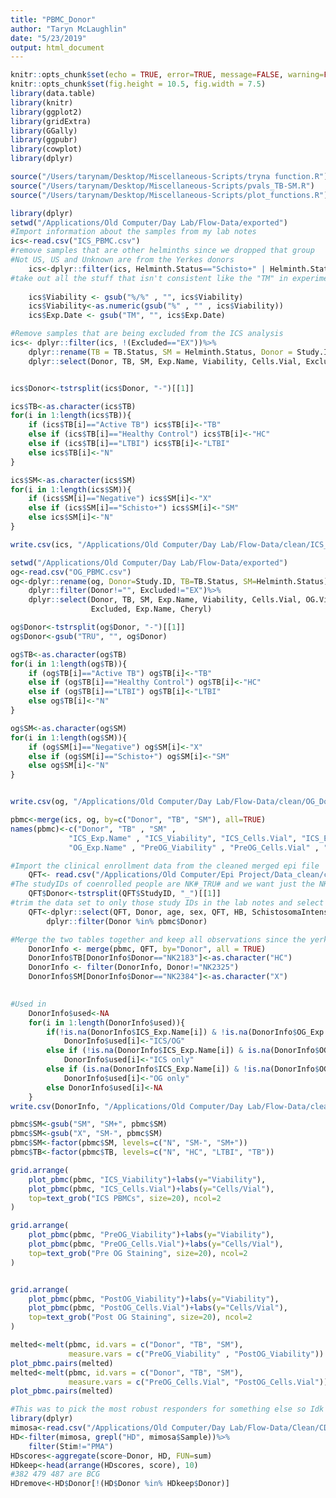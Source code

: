 ```yaml
---
title: "PBMC_Donor"
author: "Taryn McLaughlin"
date: "5/23/2019"
output: html_document
---
```


```r
knitr::opts_chunk$set(echo = TRUE, error=TRUE, message=FALSE, warning=FALSE, comment=NA)
knitr::opts_chunk$set(fig.height = 10.5, fig.width = 7.5)
library(data.table)
library(knitr)
library(ggplot2)
library(gridExtra)
library(GGally)
library(ggpubr)
library(cowplot)
library(dplyr)
```

```r
source("/Users/tarynam/Desktop/Miscellaneous-Scripts/tryna function.R")
source("/Users/tarynam/Desktop/Miscellaneous-Scripts/pvals_TB-SM.R")
source("/Users/tarynam/Desktop/Miscellaneous-Scripts/plot_functions.R")
```

```r
library(dplyr)
setwd("/Applications/Old Computer/Day Lab/Flow-Data/exported")
#Import information about the samples from my lab notes
ics<-read.csv("ICS_PBMC.csv")
#remove samples that are other helminths since we dropped that group
#Not US, US and Unknown are from the Yerkes donors
    ics<-dplyr::filter(ics, Helminth.Status=="Schisto+" | Helminth.Status== "Negative" | Helminth.Status== "Not US" |  Helminth.Status=="US" | Helminth.Status== "Unknown")
#take out all the stuff that isn't consistent like the "TM" in experiment name and the % in viability
    
    ics$Viability <- gsub("%/%" , "", ics$Viability)
    ics$Viability<-as.numeric(gsub("%" , "" , ics$Viability))
    ics$Exp.Date <- gsub("TM", "", ics$Exp.Date)

#Remove samples that are being excluded from the ICS analysis
ics<- dplyr::filter(ics, !(Excluded=="EX"))%>%
    dplyr::rename(TB = TB.Status, SM = Helminth.Status, Donor = Study.ID, Exp.Name=Exp.Date)%>% 
    dplyr::select(Donor, TB, SM, Exp.Name, Viability, Cells.Vial, Excluded) #take only the columns you need


ics$Donor<-tstrsplit(ics$Donor, "-")[[1]]

ics$TB<-as.character(ics$TB)
for(i in 1:length(ics$TB)){
    if (ics$TB[i]=="Active TB") ics$TB[i]<-"TB"
    else if (ics$TB[i]=="Healthy Control") ics$TB[i]<-"HC"
    else if (ics$TB[i]=="LTBI") ics$TB[i]<-"LTBI"
    else ics$TB[i]<-"N"
}

ics$SM<-as.character(ics$SM)
for(i in 1:length(ics$SM)){
    if (ics$SM[i]=="Negative") ics$SM[i]<-"X"
    else if (ics$SM[i]=="Schisto+") ics$SM[i]<-"SM"
    else ics$SM[i]<-"N"
} 

write.csv(ics, "/Applications/Old Computer/Day Lab/Flow-Data/clean/ICS_DonorInfo_clean.csv")

```

```r
setwd("/Applications/Old Computer/Day Lab/Flow-Data/exported")
og<-read.csv("OG_PBMC.csv")
og<-dplyr::rename(og, Donor=Study.ID, TB=TB.Status, SM=Helminth.Status)%>%
    dplyr::filter(Donor!="", Excluded!="EX")%>%
    dplyr::select(Donor, TB, SM, Exp.Name, Viability, Cells.Vial, OG.Viability, OG.Cell..,
                  Excluded, Exp.Name, Cheryl)

og$Donor<-tstrsplit(og$Donor, "-")[[1]]
og$Donor<-gsub("TRU", "", og$Donor)

og$TB<-as.character(og$TB)
for(i in 1:length(og$TB)){
    if (og$TB[i]=="Active TB") og$TB[i]<-"TB"
    else if (og$TB[i]=="Healthy Control") og$TB[i]<-"HC"
    else if (og$TB[i]=="LTBI") og$TB[i]<-"LTBI"
    else og$TB[i]<-"N"
}

og$SM<-as.character(og$SM)
for(i in 1:length(og$SM)){
    if (og$SM[i]=="Negative") og$SM[i]<-"X"
    else if (og$SM[i]=="Schisto+") og$SM[i]<-"SM"
    else og$SM[i]<-"N"
}


write.csv(og, "/Applications/Old Computer/Day Lab/Flow-Data/clean/OG_DonorInfo_clean.csv")
```

```r
pbmc<-merge(ics, og, by=c("Donor", "TB", "SM"), all=TRUE)
names(pbmc)<-c("Donor", "TB" , "SM" , 
             "ICS_Exp.Name" , "ICS_Viability", "ICS_Cells.Vial", "ICS_Excluded",
             "OG_Exp.Name" , "PreOG_Viability" , "PreOG_Cells.Vial" , "PostOG_Viability" , "PostOG_Cells.Vial" , "OG_Excluded" , "Cheryl") 
```

```r
#Import the clinical enrollment data from the cleaned merged epi file
    QFT<- read.csv("/Applications/Old Computer/Epi Project/Data_clean/complete-kenya-filledin.csv")
#The studyIDs of coenrolled people are NK#_TRU# and we want just the NK# to match the lab notes
    QFT$Donor<-tstrsplit(QFT$StudyID, "_")[[1]]
#trim the data set to only those study IDs in the lab notes and select the columns you want
    QFT<-dplyr::select(QFT, Donor, age, sex, QFT, HB, SchistosomaIntensity)%>%
        dplyr::filter(Donor %in% pbmc$Donor)
```

```r
        
#Merge the two tables together and keep all observations since the yerkes donors won't be in the epi data
    DonorInfo <- merge(pbmc, QFT, by="Donor", all = TRUE)
    DonorInfo$TB[DonorInfo$Donor=="NK2183"]<-as.character("HC")
    DonorInfo <- filter(DonorInfo, Donor!="NK2325")
    DonorInfo$SM[DonorInfo$Donor=="NK2384"]<-as.character("X")

    
#Used in
    DonorInfo$used<-NA
    for(i in 1:length(DonorInfo$used)){
        if(!is.na(DonorInfo$ICS_Exp.Name[i]) & !is.na(DonorInfo$OG_Exp.Name[i]))
            DonorInfo$used[i]<-"ICS/OG"
        else if (!is.na(DonorInfo$ICS_Exp.Name[i]) & is.na(DonorInfo$OG_Exp.Name[i]))
            DonorInfo$used[i]<-"ICS only"
        else if (is.na(DonorInfo$ICS_Exp.Name[i]) & !is.na(DonorInfo$OG_Exp.Name[i]))
            DonorInfo$used[i]<-"OG only"
        else DonorInfo$used[i]<-NA
    }
write.csv(DonorInfo, "/Applications/Old Computer/Day Lab/Flow-Data/clean/DonorInfo_clean.csv")

```

```r
pbmc$SM<-gsub("SM", "SM+", pbmc$SM)
pbmc$SM<-gsub("X", "SM-", pbmc$SM)
pbmc$SM<-factor(pbmc$SM, levels=c("N", "SM-", "SM+"))
pbmc$TB<-factor(pbmc$TB, levels=c("N", "HC", "LTBI", "TB"))

grid.arrange(
    plot_pbmc(pbmc, "ICS_Viability")+labs(y="Viability"),
    plot_pbmc(pbmc, "ICS_Cells.Vial")+labs(y="Cells/Vial"),
    top=text_grob("ICS PBMCs", size=20), ncol=2
)

grid.arrange(
    plot_pbmc(pbmc, "PreOG_Viability")+labs(y="Viability"),
    plot_pbmc(pbmc, "PreOG_Cells.Vial")+labs(y="Cells/Vial"),
    top=text_grob("Pre OG Staining", size=20), ncol=2
)


grid.arrange(
    plot_pbmc(pbmc, "PostOG_Viability")+labs(y="Viability"),
    plot_pbmc(pbmc, "PostOG_Cells.Vial")+labs(y="Cells/Vial"),
    top=text_grob("Post OG Staining", size=20), ncol=2
)
```

```r
melted<-melt(pbmc, id.vars = c("Donor", "TB", "SM"), 
             measure.vars = c("PreOG_Viability" , "PostOG_Viability"))
plot_pbmc.pairs(melted)
melted<-melt(pbmc, id.vars = c("Donor", "TB", "SM"), 
             measure.vars = c("PreOG_Cells.Vial", "PostOG_Cells.Vial"))
plot_pbmc.pairs(melted)
```

```r
#This was to pick the most robust responders for something else so Idk
library(dplyr)
mimosa<-read.csv("/Applications/Old Computer/Day Lab/Flow-Data/Clean/CD4_MIMOSA_Complete.csv")
HD<-filter(mimosa, grepl("HD", mimosa$Sample))%>%
    filter(Stim!="PMA")
HDscores<-aggregate(score~Donor, HD, FUN=sum)
HDkeep<-head(arrange(HDscores, score), 10)
#382 479 487 are BCG
HDremove<-HD$Donor[!(HD$Donor %in% HDkeep$Donor)]
```

